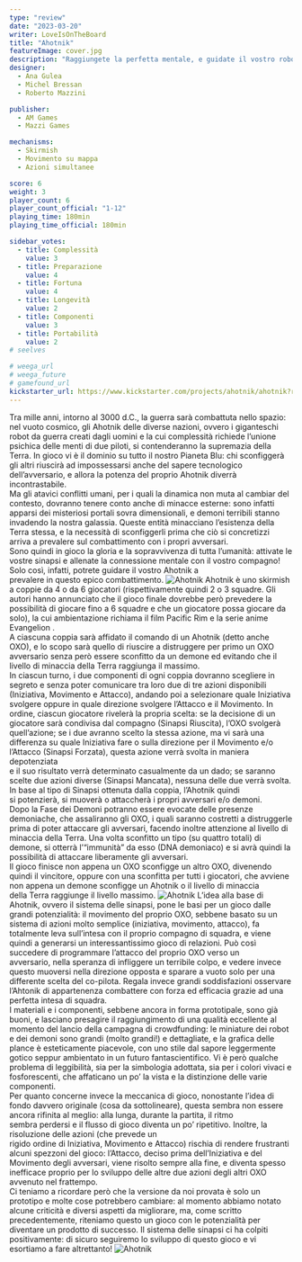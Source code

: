 ```yaml
---
type: "review"
date: "2023-03-20"
writer: LoveIsOnTheBoard
title: "Ahotnik"
featureImage: cover.jpg
description: "Raggiungete la perfetta mentale, e guidate il vostro robottone verso la vittoria dello scontro"
designer:
  - Ana Gulea
  - Michel Bressan
  - Roberto Mazzini

publisher:
  - AM Games
  - Mazzi Games

mechanisms:
  - Skirmish
  - Movimento su mappa
  - Azioni simultanee

score: 6
weight: 3
player_count: 6
player_count_official: "1-12"
playing_time: 180min
playing_time_official: 180min

sidebar_votes:
  - title: Complessità
    value: 3
  - title: Preparazione
    value: 4
  - title: Fortuna
    value: 4
  - title: Longevità
    value: 2
  - title: Componenti
    value: 3
  - title: Portabilità
    value: 2
# seelves

# weega_url
# weega_future
# gamefound_url
kickstarter_url: https://www.kickstarter.com/projects/ahotnik/ahotnik?ref=dudexpress
---
```


<Setting>
Tra mille anni, intorno al 3000 d.C., la guerra sarà combattuta nello
  spazio: nel vuoto cosmico, gli Ahotnik delle diverse nazioni, ovvero i
  giganteschi robot da guerra creati dagli uomini e la cui complessità richiede
  l’unione psichica delle menti di due piloti, si contenderanno la supremazia
  della Terra. In gioco vi è il dominio su tutto il nostro Pianeta Blu: chi
  sconfiggerà gli altri riuscirà ad impossessarsi anche del sapere tecnologico
  dell’avversario, e allora la potenza del proprio Ahotnik diverrà
  incontrastabile.
  <br />
  Ma gli atavici conflitti umani, per i quali la dinamica non muta al cambiar
  del contesto, dovranno tenere conto anche di minacce esterne: sono infatti
  apparsi dei misteriosi portali sovra dimensionali, e demoni terribili stanno
  invadendo la nostra galassia. Queste entità minacciano l’esistenza della Terra
  stessa, e la necessità di sconfiggerli prima che ciò si concretizzi arriva a
  prevalere sul combattimento con i propri avversari.&nbsp;
  <br />
  Sono quindi in gioco la gloria e la sopravvivenza di tutta l’umanità: attivate
  le vostre sinapsi e allenate la connessione mentale con il vostro compagno!
  Solo così, infatti, potrete guidare il vostro Ahotnik a
  <br />
  prevalere in questo epico combattimento.

</Setting>

<img src="./game1.jpg" alt="Ahotnik" />

<Rules>
 Ahotnik è uno skirmish a coppie da 4 o da 6 giocatori (rispettivamente
  quindi 2 o 3 squadre. Gli autori hanno annunciato che il gioco finale dovrebbe
  però prevedere la possibilità di giocare fino a 6 squadre e che un giocatore
  possa giocare da solo), la cui ambientazione richiama il film Pacific Rim e la
  serie anime Evangelion .&nbsp;
  <br />
  A ciascuna coppia sarà affidato il comando di un Ahotnik (detto anche OXO), e
  lo scopo sarà quello di riuscire a distruggere per primo un OXO avversario
  senza però essere sconfitto da un demone ed evitando che il
  <br />
  livello di minaccia della Terra raggiunga il massimo.&nbsp;
  <br />
  In ciascun turno, i due componenti di ogni coppia dovranno scegliere in
  segreto e senza poter comunicare tra loro due di tre azioni disponibili
  (Iniziativa, Movimento e Attacco), andando poi a selezionare quale Iniziativa
  svolgere oppure in quale direzione svolgere l’Attacco e il Movimento. In
  ordine, ciascun giocatore rivelerà la propria scelta: se la decisione di un
  giocatore sarà condivisa dal compagno (Sinapsi Riuscita), l’OXO svolgerà
  quell’azione; se i due avranno scelto la stessa azione, ma vi sarà una
  differenza su quale Iniziativa fare o sulla direzione per il Movimento e/o
  l’Attacco (Sinapsi Forzata), questa azione verrà svolta in maniera
  depotenziata
  <br />
  e il suo risultato verrà determinato casualmente da un dado; se saranno scelte
  due azioni diverse (Sinapsi Mancata), nessuna delle due verrà svolta. In base
  al tipo di Sinapsi ottenuta dalla coppia, l’Ahotnik quindi
  <br />
  si potenzierà, si muoverà o attaccherà i propri avversari e/o
  demoni.&nbsp;&nbsp;
  <br />
  Dopo la Fase dei Demoni potranno essere evocate delle presenze demoniache, che
  assaliranno gli OXO, i quali saranno costretti a distruggerle prima di poter
  attaccare gli avversari, facendo inoltre attenzione al livello di minaccia
  della Terra. Una volta sconfitto un tipo (su quattro totali) di demone, si
  otterrà l’“immunità” da esso (DNA demoniaco) e si avrà quindi la possibilità
  di attaccare liberamente gli avversari.&nbsp;&nbsp;
  <br />
  Il gioco finisce non appena un OXO sconfigge un altro OXO, divenendo quindi il
  vincitore, oppure con una sconfitta per tutti i giocatori, che avviene non
  appena un demone sconfigge un Ahotnik o il livello di minaccia
  <br />
  della Terra raggiunge il livello massimo.

</Rules>

<img src="./game2.jpg" alt="Ahotnik" />

<Feedback>
L’idea alla base di Ahotnik, ovvero il sistema delle sinapsi, pone le
  basi per un gioco dalle grandi potenzialità: il movimento del proprio OXO,
  sebbene basato su un sistema di azioni molto semplice (iniziativa, movimento,
  attacco), fa totalmente leva sull’intesa con il proprio compagno di squadra, e
  viene quindi a generarsi un interessantissimo gioco di relazioni. Può così
  succedere di programmare l’attacco del proprio OXO verso un
  <br />
  avversario, nella speranza di infliggere un terribile colpo, e vedere invece
  questo muoversi nella direzione opposta e sparare a vuoto solo per una
  differente scelta del co-pilota. Regala invece grandi soddisfazioni osservare
  l’Ahtonik di appartenenza combattere con forza ed efficacia grazie ad una
  perfetta intesa di squadra.&nbsp;
  <br />
  I materiali e i componenti, sebbene ancora in forma prototipale, sono già
  buoni, e lasciano presagire il raggiungimento di una qualità eccellente al
  momento del lancio della campagna di crowdfunding: le miniature dei robot e
  dei demoni sono grandi (molto grandi!) e dettagliate, e la grafica delle
  plance è esteticamente piacevole, con uno stile dal sapore leggermente gotico
  seppur ambientato in un futuro fantascientifico. Vi è però qualche problema di
  leggibilità, sia per la simbologia adottata, sia per i colori vivaci e
  fosforescenti, che affaticano un po’ la vista e la distinzione delle varie
  componenti.&nbsp;
  <br />
  Per quanto concerne invece la meccanica di gioco, nonostante l’idea di fondo
  davvero originale (cosa da sottolineare), questa sembra non essere ancora
  rifinita al meglio: alla lunga, durante la partita, il ritmo
  <br />
  sembra perdersi e il flusso di gioco diventa un po’ ripetitivo. Inoltre, la
  risoluzione delle azioni (che prevede un
  <br />
  rigido ordine di Iniziativa, Movimento e Attacco) rischia di rendere
  frustranti alcuni spezzoni del gioco: l’Attacco, deciso prima dell’Iniziativa
  e del Movimento degli avversari, viene risolto sempre alla fine, e diventa
  spesso
  <br />
  inefficace proprio per lo sviluppo delle altre due azioni degli altri OXO
  avvenuto nel frattempo.&nbsp;&nbsp;
  <br />
  Ci teniamo a ricordare però che la versione da noi provata è solo un prototipo
  e molte cose potrebbero cambiare: al momento abbiamo notato alcune criticità e
  diversi aspetti da migliorare, ma, come scritto precedentemente, riteniamo
  questo un gioco con le potenzialità per diventare un prodotto di successo. Il
  sistema delle sinapsi ci ha colpiti positivamente: di sicuro seguiremo lo
  sviluppo di questo gioco e vi esortiamo a fare altrettanto!

</Feedback>

<img src="./game3.jpg" alt="Ahotnik" />
